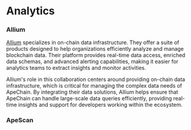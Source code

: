 # Analytics

### Allium

[Allium](https://www.allium.so/) specializes in on-chain data infrastructure. They offer a suite of products designed to help organizations efficiently analyze and manage blockchain data. Their platform provides real-time data access, enriched data schemas, and advanced alerting capabilities, making it easier for analytics teams to extract insights and monitor activities.

Allium's role in this collaboration centers around providing on-chain data infrastructure, which is critical for managing the complex data needs of ApeChain. By integrating their data solutions, Allium helps ensure that ApeChain can handle large-scale data queries efficiently, providing real-time insights and support for developers working within the ecosystem.


### ApeScan